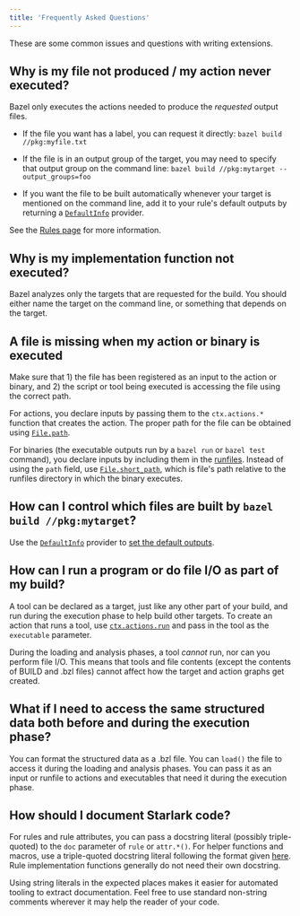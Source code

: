 ```yaml
---
title: 'Frequently Asked Questions'
---
```


These are some common issues and questions with writing extensions.

## Why is my file not produced / my action never executed?

Bazel only executes the actions needed to produce the *requested* output files.

* If the file you want has a label, you can request it directly:
  `bazel build //pkg:myfile.txt`

* If the file is in an output group of the target, you may need to specify that
  output group on the command line:
  `bazel build //pkg:mytarget --output_groups=foo`

* If you want the file to be built automatically whenever your target is
  mentioned on the command line, add it to your rule's default outputs by
  returning a [`DefaultInfo`](lib/globals#DefaultInfo) provider.

See the [Rules page](/versions/7.6.0/extending/rules#requesting-output-files) for more information.

## Why is my implementation function not executed?

Bazel analyzes only the targets that are requested for the build. You should
either name the target on the command line, or something that depends on the
target.

## A file is missing when my action or binary is executed

Make sure that 1) the file has been registered as an input to the action or
binary, and 2) the script or tool being executed is accessing the file using the
correct path.

For actions, you declare inputs by passing them to the `ctx.actions.*` function
that creates the action. The proper path for the file can be obtained using
[`File.path`](lib/File#path).

For binaries (the executable outputs run by a `bazel run` or `bazel test`
command), you declare inputs by including them in the
[runfiles](/versions/7.6.0/extending/rules#runfiles). Instead of using the `path` field, use
[`File.short_path`](lib/File#short_path), which is file's path relative to
the runfiles directory in which the binary executes.

## How can I control which files are built by `bazel build //pkg:mytarget`?

Use the [`DefaultInfo`](lib/globals#DefaultInfo) provider to
[set the default outputs](/versions/7.6.0/extending/rules#requesting-output-files).

## How can I run a program or do file I/O as part of my build?

A tool can be declared as a target, just like any other part of your build, and
run during the execution phase to help build other targets. To create an action
that runs a tool, use [`ctx.actions.run`](lib/actions#run) and pass in the
tool as the `executable` parameter.

During the loading and analysis phases, a tool *cannot* run, nor can you perform
file I/O. This means that tools and file contents (except the contents of BUILD
and .bzl files) cannot affect how the target and action graphs get created.

## What if I need to access the same structured data both before and during the execution phase?

You can format the structured data as a .bzl file. You can `load()` the file to
access it during the loading and analysis phases. You can pass it as an input or
runfile to actions and executables that need it during the execution phase.

## How should I document Starlark code?

For rules and rule attributes, you can pass a docstring literal (possibly
triple-quoted) to the `doc` parameter of `rule` or `attr.*()`. For helper
functions and macros, use a triple-quoted docstring literal following the format
given [here](https://github.com/bazelbuild/buildtools/blob/master/WARNINGS.md#function-docstring).
Rule implementation functions generally do not need their own docstring.

Using string literals in the expected places makes it easier for automated
tooling to extract documentation. Feel free to use standard non-string comments
wherever it may help the reader of your code.
